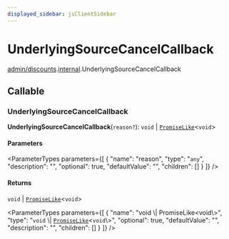 ```yaml
---
displayed_sidebar: jsClientSidebar
---
```



# UnderlyingSourceCancelCallback

[admin/discounts](../../modules/admin_discounts.mdx).[internal](../../admin_discounts/modules/admin_discounts.internal.mdx).UnderlyingSourceCancelCallback

## Callable

### UnderlyingSourceCancelCallback

**UnderlyingSourceCancelCallback**(`reason?`): `void` \| [`PromiseLike`](admin_discounts.internal.PromiseLike.mdx)<`void`\>

#### Parameters

<ParameterTypes parameters={[
  {
    "name": "reason",
    "type": "`any`",
    "description": "",
    "optional": true,
    "defaultValue": "",
    "children": []
  }
]} />

#### Returns

`void` \| [`PromiseLike`](admin_discounts.internal.PromiseLike.mdx)<`void`\>

<ParameterTypes parameters={[
  {
    "name": "void \\| PromiseLike<void\\>",
    "type": "`void` \\| [`PromiseLike`](admin_discounts.internal.PromiseLike.mdx)<`void`\\>",
    "optional": true,
    "defaultValue": "",
    "description": "",
    "children": []
  }
]} />
